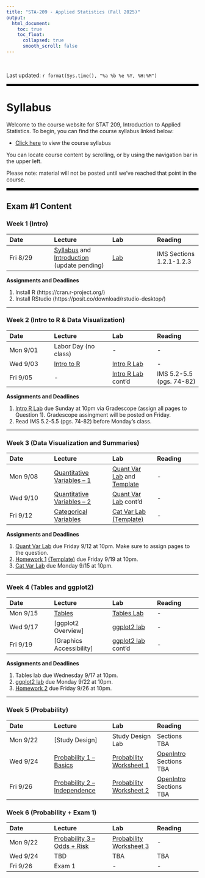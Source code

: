 ---
title: "STA-209 - Applied Statistics (Fall 2025)"
output:
  html_document:
    toc: true
    toc_float:
      collapsed: true
      smooth_scroll: false
---

$~$

Last updated: `r format(Sys.time(), "%a %b %e %Y, %H:%M")`

<hr style="border: none; border-top: 5px solid black;">

# Syllabus

Welcome to the course website for STAT 209, Introduction to Applied Statistics. To begin, you can find the course syllabus linked below:

- [Click here](syllabus209f25.html) to view the course syllabus

You can locate course content by scrolling, or by using the navigation bar in the upper left.  

Please note: material will not be posted until we've reached that point in the course.

<hr style="border: none; border-top: 5px solid black;">

## Exam \#1 Content

### Week 1 (Intro)

| Date | Lecture | Lab | Reading |
|:-----|:-------|:-----|:-----|
| Fri 8/29 | [Syllabus](syllabus209f25.html) and [Introduction](Lectures/209_Introduction.pdf) (update pending) | [Lab](Labs/00_markdown.html) | IMS Sections 1.2.1-1.2.3 |

**Assignments and Deadlines**

1) Install R (https://cran.r-project.org/)
2) Install RStudio (https://posit.co/download/rstudio-desktop/)

---

### Week 2 (Intro to R & Data Visualization)

| Date | Lecture | Lab | Reading |
|:-----|:-------|:-----|:-----|
| Mon 9/01 | Labor Day (no class) | - | - |
| Wed 9/03 | [Intro to R](Lectures/01_R_introduction.pdf) | [Intro R Lab](Labs/01_introR.html) | - |
| Fri 9/05 | - | [Intro R Lab](Labs/01_introR.html) cont'd | IMS 5.2-5.5 (pgs. 74-82) |

**Assignments and Deadlines**

1) [Intro R Lab](Labs/01_introR.html) due Sunday at 10pm via Gradescope (assign all pages to Question 1). Gradescope assingment will be posted on Friday.
2) Read IMS 5.2-5.5 (pgs. 74-82) before Monday's class.

---

### Week 3 (Data Visualization and Summaries)

| Date | Lecture | Lab | Reading |
|:-----|:-------|:-----|:-----|
| Mon 9/08 | [Quantitative Variables -- 1](Lectures/QuantVar1.pdf) | [Quant Var Lab](Labs/QuantVarLab.html) and [Template](Labs/QuantVarLab.Rmd) | - |
| Wed 9/10 | [Quantitative Variables -- 2](Lectures/QuantVar2.pdf) | [Quant Var Lab](Labs/QuantVarLab.html) cont'd | - |
| Fri 9/12 | [Categorical Variables](Lectures/CategoricalVariables.pdf) | [Cat Var Lab](Labs/CatVarLab.html) [(Template)](Labs/CatVarLab.Rmd) | - |

**Assignments and Deadlines**

1) [Quant Var Lab](Labs/QuantVarLab.html) due Friday 9/12 at 10pm. Make sure to assign pages to the question.
2) [Homework 1](Homework/Homework1.html) [(Template)](Homework/Homework1.Rmd) due Friday 9/19 at 10pm.
3) [Cat Var Lab](Labs/CatVarLab.html) due Monday 9/15 at 10pm.

---

### Week 4 (Tables and ggplot2)
| Date | Lecture | Lab | Reading |
|:-----|:-------|:-----|:-----|
| Mon 9/15 | [Tables](Lectures/Tables.pdf) | [Tables Lab](Labs/TablesLab.html)| - |
| Wed 9/17 | [ggplot2 Overview] | [ggplot2 lab](Labs/ggplot2_lab.html) | - |
| Fri 9/19 | [Graphics Accessibility] | [ggplot2 lab](Labs/ggplot2_lab.html) cont'd | - |

**Assignments and Deadlines**

1) Tables lab due Wednesday 9/17 at 10pm.
2) [ggplot2 lab](Labs/ggplot2_lab.html) due Monday 9/22 at 10pm.
3) [Homework 2](Homework/Homework2.html) due Friday 9/26 at 10pm.

---

### Week 5 (Probability)
| Date | Lecture | Lab | Reading |
|:-----|:-------|:-----|:-----|
| Mon 9/22 | [Study Design] | Study Design Lab | Sections TBA|
| Wed 9/24 | [Probability 1 -- Basics](Lectures/Probability1.pdf) | [Probability Worksheet 1](Labs/ProbWorksheet1.pdf) | [OpenIntro](https://www.biostat.jhsph.edu/~iruczins/teaching/books/2019.openintro.statistics.pdf) Sections TBA|
| Fri 9/26 | [Probability 2 -- Independence](Lectures/Probability2.pdf) | [Probability Worksheet 2](Labs/ProbWorksheet2.pdf) | [OpenIntro](https://www.biostat.jhsph.edu/~iruczins/teaching/books/2019.openintro.statistics.pdf) Sections TBA |

### Week 6 (Probability + Exam 1)

| Date | Lecture | Lab | Reading |
|:-----|:-------|:-----|:-----|
| Mon 9/22 | [Probability 3 -- Odds + Risk](Lectures/Probability3.pdf) | [Probability Worksheet 3](Labs/ProbWorksheet3.pdf) | - |
| Wed 9/24 | TBD | TBA | TBA |
| Fri 9/26 | Exam 1 | - | - |

<!-- **Assignments and Deadlines** -->

<!-- 1) Intro R Lab due Sunday 2/02 at 10pm. I only want to see the 3 questions from the lab in your submission file, not the entire text of the tutorial lab. Practice formatting to make everything look pretty. Make sure to select answers in your submission on Gradescope. -->

<!-- ---  -->

<!-- ### Week 3 (Data Visualization and Numerical Summaries) -->
<!-- | Date | Lecture | Lab | Reading | -->
<!-- |:-----|:-------|:-----|:-----| -->
<!-- | Mon 2/03 | [Data Visualization Part 2](Lectures_Spring25/03_DataVisualization_Part2.pdf) | [Data Viz Lab](Labs_Spring25/DataVisualizationLab.html) and [Template](Labs_Spring25/DataVisualizationLab.Rmd)| - | -->
<!-- | Wed 2/05 | - | [ggplot lab](Labs_Spring25/ggplot2_lab.html) | - | -->
<!-- | Fri 2/07 | - | [ggplot lab](Labs_Spring25/ggplot2_lab.html) cont'd | - | -->

<!-- **Assignments and Deadlines** -->

<!-- 1) [Data Viz Lab](Labs_Spring25/DataVisualizationLab.html) due Wednesday 2/05 at 10pm. -->
<!-- 2) [Homework 1](Homework_Spring25/Homework1.html) is assigned Monday 2/03 and will be due the following Monday 2/10 at 10pm. The R markdown file for writing your answers can be found [here](Homework_Spring25/Homework1.Rmd) -->
<!-- 3) [ggplot lab](Labs_Spring25/ggplot2_lab.html) due Monday 2/10 at 10pm. -->

<!-- --- -->

<!-- ### Week 4 (Describing Data / Study Design) -->
<!-- | Date | Lecture | Lab | Reading | -->
<!-- |:-----|:-------|:-----|:-----| -->
<!-- | Mon 2/10 | [Numerical Summaries](Lectures_Spring25/04_NumericalSummaries.pdf) | - | IMS Sections 5.2, 5.4, and 5.6 | -->
<!-- | Wed 2/12 | [Tables](Lectures_Spring25/05_Tables.pdf) | [Tables Lab](Labs_Spring25/tables_and_descriptions_lab.html) | - | -->
<!-- | Fri 2/14 | [Study Design](Lectures_Spring25/06_StudyDesign.pdf) | [Design Lab](Labs_Spring25/Design_lab.html) | IMS Chapter 2 (pgs. 28-37) | -->

<!-- **Assignments and Deadlines** -->

<!-- 1) [Homework 2](Homework_Spring25/Homework2.html) assigned Wed 2/12 and due Friday 2/21 at 10pm. -->
<!-- 2) [Tables Lab](Labs_Spring25/tables_and_descriptions_lab.html) due Wednesday 2/19 at 10pm. -->
<!-- 3) [Design Lab](Labs_Spring25/Design_lab.html) due Wednesday 2/19 at 10pm. -->
<!-- 4) Exam 1 will be Wednesday 2/26 during normal class time. Monday 2/24 will be a review day. -->

<!-- --- -->

<!-- ### Week 5 (Correlation and Regression) -->
<!-- | Date | Lecture | Lab | Reading | -->
<!-- |:-----|:-------|:-----|:-----| -->
<!-- | Mon 2/17 | Lab and Homework Day | - | - | -->
<!-- | Wed 2/19 | [Correlation](Lectures_Spring25/07_Correlation.pdf) | [Correlation and Regression Lab](Labs_Spring25/corr_regression_lab.html) | - | -->
<!-- | Fri 2/21 | [Linear Regression](Lectures_Spring25/08_LinearRegression.pdf) | [Correlation and Regression Lab](Labs_Spring25/corr_regression_lab.html) | - | -->

<!-- **Assignments and Deadlines** -->

<!-- 1) [Homework 3](Homework_Spring25/Homework3.html) is due Friday 2/27 at 10pm. The HW is extremely similar to some exam questions. I recommend finishing this early. -->
<!-- 2) Exam 1 will be Wednesday 2/26 during normal class time. Monday 2/24 will be a review day. -->

<!-- --- -->

<!-- ### Week 6 (Exam 1) -->
<!-- | Date | Lecture | Lab | Reading | -->
<!-- |:-----|:-------|:-----|:-----| -->
<!-- | Mon 2/24 | Review Day | - | Optional: IMS Chapter 7.1 - 7.2.4 (pages 105-119, avoid strength of fit section) | -->
<!-- | Wed 2/26 | Exam 1 | - | - | -->
<!-- | Fri 2/28 | - | [dplyr Lab](Labs_Spring25/dplyr_lab.html) | - | -->

<!-- **Assignments and Deadlines** -->

<!-- 1) [Regression Lab](Labs_Spring25/corr_regression_lab.html) due Monday 2/24 at 10pm. -->
<!-- 2) [dplyr Lab](Labs_Spring25/dplyr_lab.html) due Wednesday 3/05 at 10pm. -->

<!-- --- -->

<!-- ## Exam \#2 Content -->

<!-- ### Week 7 (Probability) -->
<!-- | Date | Lecture | Lab | Reading | -->
<!-- |:-----|:-------|:-----|:-----| -->
<!-- | Mon 3/03 | [Probability 1](Lectures_Spring25/Probability1.pdf) | [Probability Worksheet 1](Labs_Spring25/ProbWorksheet1.pdf) | [OpenIntro](https://www.biostat.jhsph.edu/~iruczins/teaching/books/2019.openintro.statistics.pdf) Sections 3.1.1-3.1.4 and 3.1.6| -->
<!-- | Wed 3/05 | [Probability 2](Lectures_Spring25/Probability2.pdf) | [Probability Worksheet 2](Labs_Spring25/ProbWorksheet2.pdf) | [OpenIntro](https://www.biostat.jhsph.edu/~iruczins/teaching/books/2019.openintro.statistics.pdf) Sections 3.1.5 and 3.2.1-3.2.5 | -->
<!-- | Fri 3/07 | [Odds and Relative Risk](Lectures_Spring25/Odds_Risk.pdf) | [Probability Worksheet 3](Labs_Spring25/ProbWorksheet3.pdf) | - | -->

<!-- **Assignments and Deadlines** -->

<!-- 1) [Homework 4](Homework_Spring25/Homework4.html) due Friday 3/28 at 10pm. -->

<!-- --- -->

<!-- ### Week 8\* (Normal Distributions) -->
<!-- | Date | Lecture | Lab | Reading | -->
<!-- |:-----|:-------|:-----|:-----| -->
<!-- | Mon 3/24 | [Expectation and Variance](Lectures_Spring25/Probability3_ExpVar.pdf) and [Normal Distributions](Lectures_Spring25/NormalDistribution.pdf) | [Normal Distribution Lab](Labs_Spring25/normaldist_probabilities_lab.html) | - | -->
<!-- | Wed 3/26 | [Sampling Distributions](Lectures_Spring25/SamplingDistributions.pdf) | [Normal Distribution Lab](Labs_Spring25/normaldist_probabilities_lab.html) cont'd | - | -->
<!-- | Fri 3/28 | [Confidence Intervals for a Population Mean](Lectures_Spring25/ConfidenceIntervals_PopMean.pdf) | [CI Lab 1](Labs_Spring25/confidence_intervals_1.html) | - | -->

<!-- **Assignments and Deadlines** -->

<!-- 1) Probability Worksheets scanned and uploaded to gradescope by Wednesday 3/26 at 10pm. -->
<!-- 2) Normal Distribution Lab due Sunday 3/30 at 10pm. -->
<!-- 3) CI Lab 1 due Wednesday 4/02 at 10pm. -->

<!-- --- -->

<!-- ### Week 9 (Confidence Intervals) -->
<!-- | Date | Lecture | Lab | Reading | -->
<!-- |:-----|:-------|:-----|:-----| -->
<!-- | Mon 3/31 | [More on CIs](Lectures_Spring25/CI_tDist.pdf) and  [CIs for Difference in Means](Lectures_Spring25/CI_DiffMeans.pdf)| [CI Lab 1](Labs_Spring25/confidence_intervals_1.html) | - | -->
<!-- | Wed 4/02 | Homework and Lab Day | [CI Lab 1] cont'd | [CI for Means -- Quick Guide](CI_for_means_quickguide.html) | -->
<!-- | Fri 4/04 | [Confidence Intervals for Proportions](Lectures_Spring25/CI_proportions_209.pdf) | [CI Lab 2](Labs_Spring25/CI_Lab2.html) | - | -->

<!-- **Assignments and Deadlines** -->

<!-- 1) Exam 2 on Friday 4/11 in normal class time.  -->
<!-- 2) CI Lab 1 due Friday 4/04 at 10pm. -->
<!-- 3) [HW5](Homework_Spring25/Homework5_209.html) due Friday 4/11 at 10pm. -->
<!-- 4) [HW6](Homework_Spring25/Homework6_209.html) due Friday 4/18 at 10pm. -->

<!-- --- -->

<!-- ### Week 10 (CIs and Exam) -->
<!-- | Date | Lecture | Lab | Reading | -->
<!-- |:-----|:-------|:-----|:-----| -->
<!-- | Mon 4/07 | [Bootstrapping](Lectures_Spring25/Bootstrapping.pdf) | [Bootstrapping Lab](Labs_Spring25/Bootstrapping_Lab.html) | [CI for Props. -- Quick Guide](CI_for_props_quickguide.html) | -->
<!-- | Wed 4/09 | Review Day | - | - | -->
<!-- | Fri 4/11 | Exam 2  | - | - | -->

<!-- **Assignments and Deadlines** -->

<!-- 1) CI Lab 2 due Tuesday 4/08 at 10pm. -->
<!-- 2) Bootstrapping Lab due Wednesday 4/09 at 10pm. -->
<!-- 3) [Project Info](Exams_Spring25/STA209_project.html) -->

<!-- --- -->

<!-- ### Week 11 (Hypothesis Testing) -->

<!-- | Date | Lecture | Lab | Reading | -->
<!-- |:-----|:-------|:-----|:-----| -->
<!-- | Mon 4/14 | [Hypothesis Testing 1](Lectures_Spring25/HypothesisTesting1.pdf) | [Testing Worksheet (PDF)](Labs_Spring25/TestingWorksheet1.pdf) [Webpage Format](Labs_Spring25/TestingWorksheet1.html) | - | -->
<!-- | Wed 4/16 | Project and Worksheet Day | Worksheet 1 cont'd | - | -->
<!-- | Fri 4/18 | [HT - P-values and Test-stats](Lectures_Spring25/HypothesisTesting2.pdf) | [Testing Worksheet 2 (PDF)](Labs_Spring25/TestingWorksheet2.pdf) [Webpage Format](Labs_Spring25/TestingWorksheet2.html) | - | -->

<!-- **Assignments and Deadlines** -->

<!-- 1) Project groups due Wednesday night at 10pm. -->
<!-- 2) Testing Worksheet 1 due Friday 4/18 at 10pm. -->
<!-- 3) Testing Worksheet 2 due Monday 4/21 at 10pm. -->

<!-- --- -->

<!-- ### Week 12 (Hypothesis Test cont'd) -->

<!-- | Date | Lecture | Lab | Reading | -->
<!-- |:-----|:-------|:-----|:-----| -->
<!-- | Mon 4/21 | [HT - Props and Means](Lectures_Spring25/HypothesisTesting3.pdf) and [HT - More on Differences](Lectures_Spring25/HypothesisTesting4.pdf) | [Testing Worksheet 3 (PDF)](Labs_Spring25/TestingWorksheet3.pdf) [Webpage Format](Labs_Spring25/TestingWorksheet3.html) | - | -->
<!-- | Wed 4/23 | [HT - Decision Making](Lectures_Spring25/HypothesisTesting5.pdf)  | [Testing Worksheet 4 (PDF)](Labs_Spring25/TestingWorksheet4.pdf) [Webpage Format](Labs_Spring25/TestingWorksheet4.html) | [ASA Statement on P-values](https://www.amstat.org/asa/files/pdfs/p-valuestatement.pdf) | -->
<!-- | Fri 4/25 | [Chi Square Tests (GoF)](Lectures_Spring25/Chi2Test.pdf) | [Testing Lab](Labs_Spring25/HypothesisTestingLab.html) | - | -->

<!-- **Assignments and Deadlines** -->

<!-- 1) Testing Worksheet 3 due Friday 4/25 at 10pm. -->
<!-- 2) Project proposal due Friday 4/25 at 10pm (gradescope link will be posted). -->
<!-- 3) Testing Worksheet 4 will take the place of HW7 due Friday 5/2 at 10pm. -->
<!-- 4) [Exam 2 corrections](Exams_Spring25/exam2_corrections.pdf) will be posted on Gradescope and due Friday 5/2 at 10pm. Potentiality for half credit earned back for missed questions (available to all). -->

<!-- --- -->

<!-- ### Week 13 (Chi-square and ANOVA) -->

<!-- | Date | Lecture | Lab | Reading | -->
<!-- |:-----|:-------|:-----|:-----| -->
<!-- | Mon 4/28 | [Chi Square Tests (Ind.)](Lectures_Spring25/Chi2_Independence.pdf) | [Testing Lab](Labs_Spring25/HypothesisTestingLab.html) cont'd | - | -->
<!-- | Wed 4/30 | [ANOVA 1](Lectures_Spring25/Anova1.pdf) | [ANOVA Lab](Labs_Spring25/ANOVA_lab.html) Q1+2 | - | -->
<!-- | Fri 5/02 | [ANOVA 2](Lectures_Spring25/Anova2.pdf) | [ANOVA Lab](Labs_Spring25/ANOVA_lab.html) Q3+ | - | -->

<!-- **Assignments and Deadlines** -->

<!-- 1) Testing Lab due Friday 5/02 at 10pm. We won't have extra time to work on it Wednesday. -->
<!-- 2) Anova Lab due Sunday 5/04 at 10pm. -->
<!-- 3) Project exploratory analysis due Friday 5/09 at 10pm. -->

<!-- [Project Writeup Example](Exams_Spring25/final_writeup.pdf) courtesy of Professor Nolte. -->

<!-- --- -->

<!-- ### Week 14 (Finishing Up) -->

<!-- | Date | Lecture | Lab | Reading | -->
<!-- |:-----|:-------|:-----|:-----| -->
<!-- | Mon 5/05 | [ANOVA - SLR](Lectures_Spring25/ANOVA_SLR.pdf)  | [ANOVA Regression Lab](Labs_Spring25/ANOVA_regression_lab.html) Q1 | - | -->
<!-- | Wed 5/07 | [ANOVA - MLR](Lectures_Spring25/ANOVA_MLR.pdf) | [ANOVA Regression Lab](Labs_Spring25/ANOVA_regression_lab.html) Q2+3 | - | -->
<!-- | Fri 5/09 | [Regression Errors](Lectures_Spring25/Regression_Error.pdf) | [ANOVA Regression Lab](Labs_Spring25/ANOVA_regression_lab.html) Q4+5 | - | -->

<!-- *Bonus*: [AI and Machine Learning Overview](Lectures_Spring25/AI_ML.pdf) -->

<!-- **Assignments and Deadlines** -->

<!-- 1) Project exploratory analysis due Friday 5/09 at 10pm. -->
<!-- 2) [ANOVA Regression Lab](Labs_Spring25/ANOVA_regression_lab.html) due Monday 5/12 at 10pm (solutions will be posted ahead of time). -->


<!-- --- -->


<!-- ## Exam 1 Info -->

<!-- Exam 1 will be in-class Wednesday Feb. 26. -->

<!-- [Exam 1 Topics Outline](Exams_Spring25/topic_list_exam1.html) -->

<!-- [Practice Exam 1](Exams_Spring25/practice_exam1.html) file and ([PDF Format](Exams_Spring25/practice_exam1.pdf)) -->

<!-- --- -->

<!-- ## Exam 2 Info -->

<!-- Exam 2 will be in-class Friday 4/11. -->

<!-- [Exam 2 Topics Outline](Exams_Spring25/topic_list_exam2_209.html) -->

<!-- [Practice Exam 2](Exams_Spring25/practice_exam2.html) -->

<!-- [Formula Sheet](Exams_Spring25/exam2_formulas.pdf) -->

<!-- --- -->

<!-- ### Exam 3 Info -->

<!-- [Exam 3 Topics List](exams/topic_list_exam3_209.pdf) -->

<!-- [Short Answer Practice](exams/Exam3_shortanswer_209.html) -->

<!-- [Methods Review](exams/STA209_methodsreview.pdf) and [(Solution)](Exams_Spring25/Methods_review_solutions.html) -->

<!-- [Practice Exam 1](exams/exam3_practice1_209.pdf) and [(Solutions)](Exams_Spring25/exam3_practice1_209_solutions.pdf) and [(Question4)](Exams_Spring25/exam3_practice1_Q4.html) -->

<!-- [Practice Exam 2](exams/practice_exam3.pdf) and [(Solutions)](Exams_Spring25/practice_exam3_solutions.pdf) -->

<!-- [Formula Sheet](exams/exam3_formulas209.pdf) -->

<!-- --- -->

<!-- ### Lab Solutions -->

<!-- [Intro R Lab](Labs_Spring25/01_introR_solutions.html) -->

<!-- [Data Viz Lab](Labs_Spring25/DataVisualizationLab_Solutions.html) -->

<!-- [Ggplot2 Lab](Labs_Spring25/ggplot_lab_solutions.html) -->

<!-- [Tables Lab](Labs_Spring25/tables_lab_solutions.html) -->

<!-- [Design Lab](Labs_Spring25/design_lab_solutions.html) -->

<!-- [Regression Lab](Labs_Spring25/corr_regression_lab_solutions.html) -->

<!-- [Normal Dist. Lab](Labs_Spring25/normaldist_probabilities_lab_sol.html) -->

<!-- [CI Lab 1](Labs_Spring25/confidence_intervals_1_sol.html) -->

<!-- [Probability "FunSheets"](Labs_Spring25/ProbWorksheets_Solutions.pdf) -->

<!-- [CI Lab 2](Labs_Spring25/CI_Lab2_sol.html) -->

<!-- [Testing Worksheet 1](Labs_Spring25/TestingWorksheet1_sol.html) -->

<!-- [Testing Worksheet 2](Labs_Spring25/TestingWorksheet2_sol.html) -->

<!-- [Testing Worksheet 3](Labs_Spring25/TestingWorksheet3_sol.html) -->

<!-- [Testing Worksheet 4](Labs_Spring25/TestingWorksheet4_sol.html) -->

<!-- [Testing Lab](Labs_Spring25/HypothesisTestingLab_sol.html) -->

<!-- [ANOVA Lab](Labs_Spring25/ANOVA_lab_sol.html) -->

<!-- [ANOVA Regression Lab](Labs_Spring25/ANOVA_regression_lab_solutions.html) -->

<!-- ### Selected HW Solutions -->

<!-- [Homework 2](Homework_Spring25/Homework2_solutions.pdf) -->